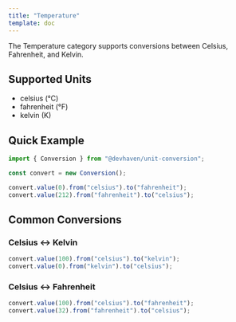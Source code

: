 ```yaml
---
title: "Temperature"
template: doc
---
```


The Temperature category supports conversions between Celsius, Fahrenheit, and Kelvin.

## Supported Units

- celsius (°C)
- fahrenheit (°F)
- kelvin (K)

## Quick Example

```ts
import { Conversion } from "@devhaven/unit-conversion";

const convert = new Conversion();

convert.value(0).from("celsius").to("fahrenheit");      
convert.value(212).from("fahrenheit").to("celsius");    
```

## Common Conversions


### Celsius ↔ Kelvin
```ts
convert.value(100).from("celsius").to("kelvin");    
convert.value(0).from("kelvin").to("celsius");      
```

### Celsius ↔ Fahrenheit
```ts
convert.value(100).from("celsius").to("fahrenheit");     
convert.value(32).from("fahrenheit").to("celsius");      
```
